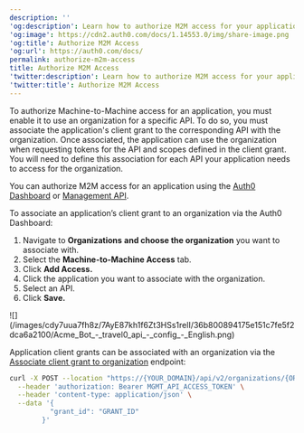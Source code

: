 ---
description: ''
'og:description': Learn how to authorize M2M access for your application.
'og:image': https://cdn2.auth0.com/docs/1.14553.0/img/share-image.png
'og:title': Authorize M2M Access
'og:url': https://auth0.com/docs/
permalink: authorize-m2m-access
title: Authorize M2M Access
'twitter:description': Learn how to authorize M2M access for your application.
'twitter:title': Authorize M2M Access
---
To authorize Machine-to-Machine access for an application, you must enable it to use an organization for a specific API. To do so, you must associate the application's client grant to the corresponding API with the organization. Once associated, the application can use the organization when requesting tokens for the API and scopes defined in the client grant. You will need to define this association for each API your application needs to access for the organization.

You can authorize M2M access for an application using the [Auth0 Dashboard](https://manage.auth0.com/) or [Management API](https://auth0.com/docs/api/management/v2).

<Tabs><Tab title="Auth0 Dashboard">

To associate an application’s client grant to an organization via the Auth0 Dashboard:

1. Navigate to **Organizations** **and choose the organization** you want to associate with.
2. Select the **Machine-to-Machine Access** tab.
3. Click **Add Access.**
4. Click the application you want to associate with the organization.
5. Select an API.
6. Click **Save.**

<Frame>![](/images/cdy7uua7fh8z/7AyE87kh1f6Zt3HSs1relI/36b800894175e151c7fe5f2dca6a2100/Acme_Bot_-_travel0_api_-_config_-_English.png)</Frame>

</Tab><Tab title="Management API">

Application client grants can be associated with an organization via the [Associate client grant to organization](https://auth0.com/docs/api/management/v2/organizations/create-organization-client-grants) endpoint:

```bash lines
curl -X POST --location "https://{YOUR_DOMAIN}/api/v2/organizations/{ORG_id}/client-grants" \
  --header 'authorization: Bearer MGMT_API_ACCESS_TOKEN' \
  --header 'content-type: application/json' \
  --data '{
          "grant_id": "GRANT_ID"
        }'
```

</Tab></Tabs>